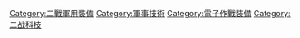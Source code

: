 [[Category:二戰軍用裝備|Category:二戰軍用裝備]][[Category:軍事技術|Category:軍事技術]]
[[Category:電子作戰裝備|Category:電子作戰裝備]]
[[Category:二战科技|Category:二战科技]]